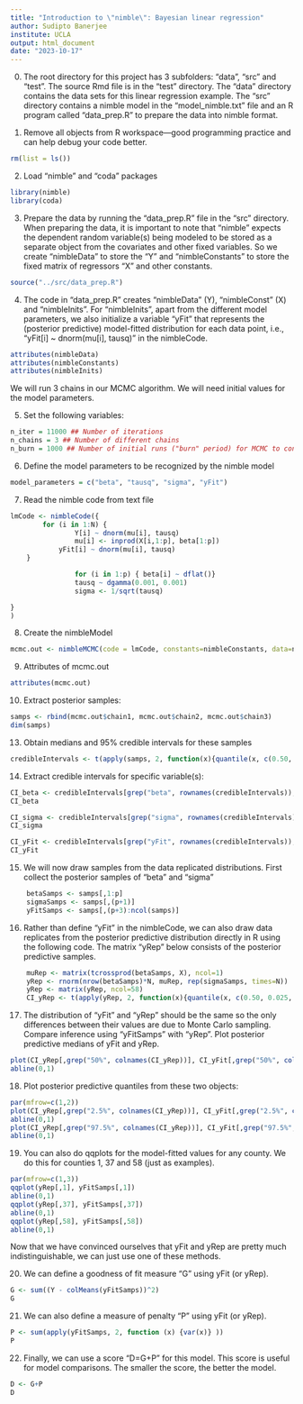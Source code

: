 ```yaml
---
title: "Introduction to \"nimble\": Bayesian linear regression"
author: Sudipto Banerjee
institute: UCLA
output: html_document
date: "2023-10-17"
---
```

0. The root directory for this project has 3 subfolders: "data", "src" and "test". The source Rmd file is in the "test" directory. The "data" directory contains the data sets for this linear regression example. The "src" directory contains a nimble model in the "model_nimble.txt" file and an R program called "data_prep.R" to prepare the data into nimble format.

1. Remove all objects from R workspace---good programming practice and can help debug your code better.
```r
rm(list = ls())
```

2. Load "nimble" and "coda" packages
```r
library(nimble)
library(coda)
```

3. Prepare the data by running the "data_prep.R" file in the "src" directory. When preparing the data, it is important to note that "nimble" expects the dependent random variable(s) being modeled to be stored as a separate object from the covariates and other fixed variables. So we create "nimbleData" to store the "Y" and "nimbleConstants" to store the fixed matrix of regressors "X" and other constants.    
```r
source("../src/data_prep.R")
```

4. The code in "data_prep.R" creates "nimbleData" (Y), "nimbleConst" (X) and "nimbleInits". For "nimbleInits", apart from the different model parameters, we also initialize a variable "yFit" that represents the (posterior predictive) model-fitted distribution for each data point, i.e., "yFit[i] ~ dnorm(mu[i], tausq)" in the nimbleCode. 
```r
attributes(nimbleData)
attributes(nimbleConstants)
attributes(nimbleInits)
```
We will run 3 chains in our MCMC algorithm. We will need initial values for the model parameters.
   

5. Set the following variables:
```r
n_iter = 11000 ## Number of iterations
n_chains = 3 ## Number of different chains
n_burn = 1000 ## Number of initial runs ("burn" period) for MCMC to converge. 
```

6. Define the model parameters to be recognized by the nimble model
```r
model_parameters = c("beta", "tausq", "sigma", "yFit")
```

7. Read the nimble code from text file
```r
lmCode <- nimbleCode({
        for (i in 1:N) {
                Y[i] ~ dnorm(mu[i], tausq)
                mu[i] <- inprod(X[i,1:p], beta[1:p])
        	yFit[i] ~ dnorm(mu[i], tausq)
	}

                for (i in 1:p) { beta[i] ~ dflat()}
                tausq ~ dgamma(0.001, 0.001)
                sigma <- 1/sqrt(tausq)

}
)   
```

8. Create the nimbleModel
```r
mcmc.out <- nimbleMCMC(code = lmCode, constants=nimbleConstants, data=nimbleData, inits = nimbleInits, nchains=n_chains, niter = n_iter, nburnin=n_burn, monitor=model_parameters)
```


9. Attributes of mcmc.out
```r
attributes(mcmc.out)
```

10. Extract posterior samples:
```r
samps <- rbind(mcmc.out$chain1, mcmc.out$chain2, mcmc.out$chain3)
dim(samps)
```

13. Obtain medians and 95% credible intervals for these samples
```r
credibleIntervals <- t(apply(samps, 2, function(x){quantile(x, c(0.50, 0.025, 0.975))}))
```

14. Extract credible intervals for specific variable(s):
```r
CI_beta <- credibleIntervals[grep("beta", rownames(credibleIntervals)),]
CI_beta

CI_sigma <- credibleIntervals[grep("sigma", rownames(credibleIntervals)),]
CI_sigma

CI_yFit <- credibleIntervals[grep("yFit", rownames(credibleIntervals)),]
CI_yFit
```


15. We will now draw samples from the data replicated distributions. First collect the posterior samples of "beta" and "sigma"
```r
	betaSamps <- samps[,1:p]
	sigmaSamps <- samps[,(p+1)]
	yFitSamps <- samps[,(p+3):ncol(samps)]
```

16. Rather than define "yFit" in the nimbleCode, we can also draw data replicates from the posterior predictive distribution directly in R using the following code. The matrix "yRep" below consists of the posterior predictive samples.    
```r
	muRep <- matrix(tcrossprod(betaSamps, X), ncol=1)
	yRep <- rnorm(nrow(betaSamps)*N, muRep, rep(sigmaSamps, times=N))
	yRep <- matrix(yRep, ncol=58)
	CI_yRep <- t(apply(yRep, 2, function(x){quantile(x, c(0.50, 0.025, 0.975))}))

```

17. The distribution of "yFit" and "yRep" should be the same so the only differences between their values are due to Monte Carlo sampling.  Compare inference using "yFitSamps" with "yRep". Plot posterior predictive medians of yFit and yRep.
```r
plot(CI_yRep[,grep("50%", colnames(CI_yRep))], CI_yFit[,grep("50%", colnames(CI_yFit))], xlab="Posterior medians using yRep", ylab="Posterior medians using yFit")
abline(0,1)
```

18. Plot posterior predictive quantiles from these two objects:
```r
par(mfrow=c(1,2))
plot(CI_yRep[,grep("2.5%", colnames(CI_yRep))], CI_yFit[,grep("2.5%", colnames(CI_yFit))], xlab="Posterior 2.5th quantiles using yRep", ylab="Posterior 2.5th quantiles using yFit")
abline(0,1)
plot(CI_yRep[,grep("97.5%", colnames(CI_yRep))], CI_yFit[,grep("97.5%", colnames(CI_yFit))], xlab="Posterior 97.5th quantiles using yRep", ylab="Posterior 97.5th quantiles using yFit")
abline(0,1)
```

19. You can also do qqplots for the model-fitted values for any county. We do this for counties 1, 37 and 58 (just as examples).
```r
par(mfrow=c(1,3))
qqplot(yRep[,1], yFitSamps[,1])
abline(0,1)
qqplot(yRep[,37], yFitSamps[,37])
abline(0,1)
qqplot(yRep[,58], yFitSamps[,58])
abline(0,1)
```

Now that we have convinced ourselves that yFit and yRep are pretty much indistinguishable, we can just use one of these methods.

20. We can define a goodness of fit measure "G" using yFit (or yRep).
```r
G <- sum((Y - colMeans(yFitSamps))^2)
G
```

21. We can also define a measure of penalty "P" using yFit (or yRep).
```r
P <- sum(apply(yFitSamps, 2, function (x) {var(x)} ))
P
```

22. Finally, we can use a score "D=G+P" for this model. This score is useful for model comparisons. The smaller the score, the better the model.
```r
D <- G+P
D
```
